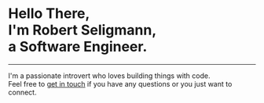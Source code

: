 # Hello There, <br/>I'm __Robert Seligmann__, <br/> a Software Engineer.

---

I'm a passionate introvert who loves building things with code.  
Feel free to [get in touch](mailto:robert.seligmann@pm.me "robert.seligmann@pm.me") if you have any questions or you just want to connect.